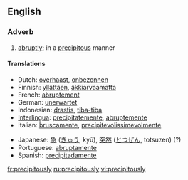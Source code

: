 ==English==

===Adverb===
{{en-adv}}

# [[abruptly]]; in a [[precipitous]] manner

====Translations====
{{trans-top|abruptly}}
* Dutch: [[overhaast]], [[onbezonnen]]
* Finnish: [[yllättäen]], [[äkkiarvaamatta]]
* French: [[abruptement]]
* German: [[unerwartet]]
* Indonesian: [[drastis]], [[tiba-tiba]]
* [[Interlingua]]: [[precipitatemente]], [[abruptemente]]
* Italian: [[bruscamente]], [[precipitevolissimevolmente]]
{{trans-mid}}
* Japanese: [[急]] ([[きゅう]], kyū), [[突然]] ([[とつぜん]], totsuzen) (?)
* Portuguese: [[abruptamente]]
* Spanish: [[precipitadamente]]
{{trans-bottom}}

[[fr:precipitously]]
[[ru:precipitously]]
[[vi:precipitously]]
